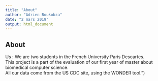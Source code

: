 ```yaml
---
title: "About"
author: "Adrien Boukobza"
date: "2 mars 2019"
output: html_document
---
```


## About

Us : We are two students in the French University Paris Descartes.  
This project is a part of the evaluation of our first year of master about biomedical computer science.  
All our data come from the US CDC site, using the WONDER tool.")
